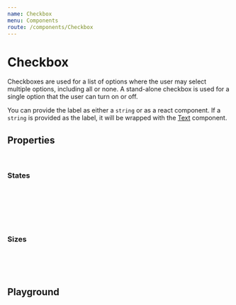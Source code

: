 ```yaml
---
name: Checkbox
menu: Components
route: /components/Checkbox
---
```



# Checkbox

Checkboxes are used for a list of options where the user may select multiple options, including all or none. A
stand-alone checkbox is used for a single option that the user can turn on or off.

You can provide the label as either a `string` or as a react component. If a `string` is provided as the label, it
will be wrapped with the [Text](/components/Text) component.

## Properties

<CheckboxPropsTable />
<br/>


### States
<Checkbox label="default state" />
<br />
<Checkbox label="selected" defaultChecked mb={2} />
<br />
<Checkbox label="error" error />
<br />
<Checkbox label="error selected" error defaultChecked mb={2} />
<br />
<Checkbox label="disabled" disabled />
<br />
<Checkbox label="disabled selected" defaultChecked disabled mb={2} />

### Sizes
<Checkbox label="small" size="small" mb={2} />
<br />
<Checkbox label="medium" size="medium" mb={2} />
<br />
<Checkbox label="large" size="large" mb={2} />
<br />

## Playground

<Playground>
    <Checkbox label="I have read the Terms & Conditions" />
</Playground>
